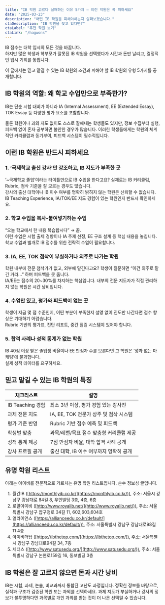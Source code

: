 ```yaml
---
title: "IB 학원 고르다 실패하는 이유 5가지 – 이런 학원은 꼭 피하세요"
date: "2025-03-23"
description: "어떤 IB 학원을 피해야하는지 살펴보겠습니다."
ctaDescription: "IB 학원을 찾고 있다면?"
ctaLabel: "추천 학원 보기"
ctaLink: "/hagwons"
---
```


IB 점수는 대학 입시의 모든 것을 바꿉니다.  
하지만 많은 학생과 학부모가 잘못된 IB 학원을 선택했다가 시간과 돈만 날리고, 결정적인 입시 기회를 놓칩니다.

이 글에서는 믿고 맡길 수 있는 IB 학원의 조건과 피해야 할 IB 학원의 유형 5가지를 공개합니다.

## IB 학원의 역할: 왜 학교 수업만으로 부족한가?

IB는 단순 시험 대비가 아니라 IA (Internal Assessment), EE (Extended Essay), TOK Essay 등 다양한 평가 요소를 포함합니다.

물론 학원이나 과외 지도 없이도 스스로 잘해내는 학생들도 있지만, 정보 수집부터 실행, 피드백 없이 혼자 공부하면 불안한 경우가 많습니다. 이러한 학생들에게는 학원의 체계적인 커리큘럼과 동기부여, 피드백 시스템이 필수적입니다.

## 이런 IB 학원은 반드시 피하세요

### 1. ‘국제학교 출신 강사’만 강조하고, IB 지도가 부족한 곳

‘~국제학교 졸업’이라는 타이틀만으로 IB 수업을 한다고요? 실제로는 IB 커리큘럼, Rubric, 첨삭 기준을 잘 모르는 경우도 많습니다.  
강사의 출신 대학이나 IB 이수 여부를 명확히 밝히지 않는 학원은 신뢰할 수 없습니다. IB Teaching Experience, IA/TOK/EE 지도 경험이 있는 학원인지 반드시 확인하세요.

### 2. 학교 수업을 복사-붙여넣기하는 수업

“오늘 학교에서 한 내용 복습합시다” → 끝.  
이런 수업은 시험 출제 경향이나 IA 주제 선정, EE 구조 설계 등 핵심 내용을 놓칩니다. 학교 수업과 별개로 IB 점수를 위한 전략적 수업이 필요합니다.

### 3. IA, EE, TOK 첨삭이 부실하거나 외주로 나가는 학원

학원 내부에 전문 첨삭가가 없고, 외부에 맡긴다고요? 학생이 질문하면 “이건 외주로 맡긴 거라…” 하며 피드백을 못 줍니다.  
IA/EE는 점수의 20~30%를 차지하는 핵심입니다. 내부의 전문 지도자가 직접 관리하지 않는 학원은 시간 낭비입니다.

### 4. 수업만 있고, 평가와 피드백이 없는 곳

학생이 지금 몇 점 수준인지, 어떤 부분이 부족한지 설명 없이 진도만 나간다면 점수 향상은 기대하기 어렵습니다.  
Rubric 기반의 평가표, 진단 리포트, 중간 점검 시스템이 있어야 합니다.

### 5. 합격 사례나 성적 통계가 없는 학원

IB 40점 이상 받은 졸업생 비율이나 EE 만점자 수를 모른다면 그 학원은 ‘성과 없는 마케팅’에 불과합니다.  
실제 성적 데이터를 요구하세요.

## 믿고 맡길 수 있는 IB 학원의 특징

| 체크리스트         | 설명                                  |
| ------------------ | ------------------------------------- |
| IB Teaching 경험   | 최소 3년 이상, 평가 경험 있는 강사진        |
| 과제 전문 지도     | IA, EE, TOK 전문가 상주 및 첨삭 시스템    |
| 평가 기준 반영     | Rubric 기반 점수 예측 및 피드백         |
| 학생별 맞춤        | 과목/레벨/목표 점수 맞춤형 커리큘럼 제공 |
| 성적 통계 제공     | 7점 만점자 비율, 대학 합격 사례 공개     |
| 강사 프로필 공개   | 출신 대학, IB 이수 여부까지 명확히 공개  |

## 유명 학원 리스트

아래는 아이비를 전문적으로 가르치는 유명 학원 리스트입니다. 순수 정보성 글입니다.

1. 월간IB ([https://monthlyib.co.kr/](https://monthlyib.co.kr/)), 주소: 서울시 강남구 강남대로 84길 8, 우인빌딩 3층, 4층, 6층  
2. 로얄아이비 ([http://www.royalib.net/](http://www.royalib.net/)), 주소: 서울특별시 강남구 압구정로 34길 11, 602,603,604호  
3. 얼라이언스 ([https://allianceedu.co.kr/default/](https://allianceedu.co.kr/default/)), 주소: 서울특별시 강남구 강남대로98길 11 4층  
4. 아이비더탑 ([https://ibthetop.com/](https://ibthetop.com/)), 주소: 서울특별시 강남구 강남대로94길 34, 7층  
5. 세터스 ([http://www.satusedu.org/](http://www.satusedu.org/)), 주소: 서울특별시 강남구 논현로159길 16, 동보빌딩 3층  

## IB 학원은 잘 고르지 않으면 돈과 시간 낭비

IB는 시험, 과제, 논술, 비교과까지 통합된 고난도 과정입니다. 정확한 정보를 바탕으로, 실적과 구조가 검증된 학원 또는 과외를 선택하세요. 과제 지도가 부실하거나 강사의 정보가 불투명하다면 과목별로 개인 과외를 받는 것이 더 나은 선택일 수 있습니다.
